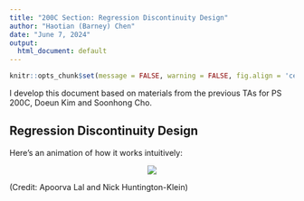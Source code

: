 ```yaml
---
title: "200C Section: Regression Discontinuity Design"
author: "Haotian (Barney) Chen"
date: "June 7, 2024" 
output:
  html_document: default
---
```


```r
knitr::opts_chunk$set(message = FALSE, warning = FALSE, fig.align = 'center')
```

I develop this document based on materials from the previous TAs for PS 200C, Doeun Kim and Soonhong Cho. 

## Regression Discontinuity Design

Here's an animation of how it works intuitively:
<br>
<p align="center">
![ ](rdd.gif)
</p>
(Credit: Apoorva Lal and Nick Huntington-Klein)